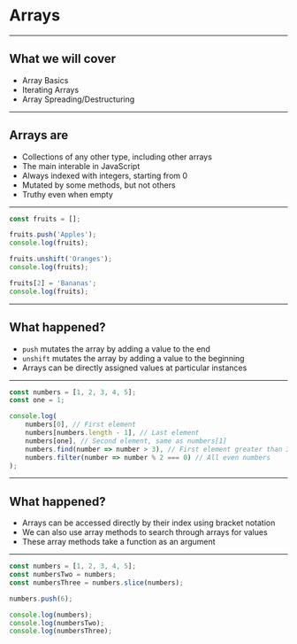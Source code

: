 

# Arrays

---

## What we will cover

* Array Basics
* Iterating Arrays
* Array Spreading/Destructuring

---

## Arrays are

* Collections of any other type, including other arrays
* The main interable in JavaScript
* Always indexed with integers, starting from 0
* Mutated by some methods, but not others
* Truthy even when empty

---


```javascript Creating Arrays
const fruits = [];

fruits.push('Apples');
console.log(fruits);

fruits.unshift('Oranges');
console.log(fruits);

fruits[2] = 'Bananas';
console.log(fruits);
```

---

## What happened?

* `push` mutates the array by adding a value to the end
* `unshift` mutates the array by adding a value to the beginning
* Arrays can be directly assigned values at particular instances

---


```javascript Accessing from arrays
const numbers = [1, 2, 3, 4, 5];
const one = 1;

console.log(
    numbers[0], // First element
    numbers[numbers.length - 1], // Last element
    numbers[one], // Second element, same as numbers[1]
    numbers.find(number => number > 3), // First element greater than 3
    numbers.filter(number => number % 2 === 0) // All even numbers
);
```

---

## What happened?

* Arrays can be accessed directly by their index using bracket notation
* We can also use array methods to search through arrays for values
* These array methods take a function as an argument

---


```javascript Arrays and mutation
const numbers = [1, 2, 3, 4, 5];
const numbersTwo = numbers;
const numbersThree = numbers.slice(numbers);

numbers.push(6);

console.log(numbers);
console.log(numbersTwo);
console.log(numbersThree);
```
